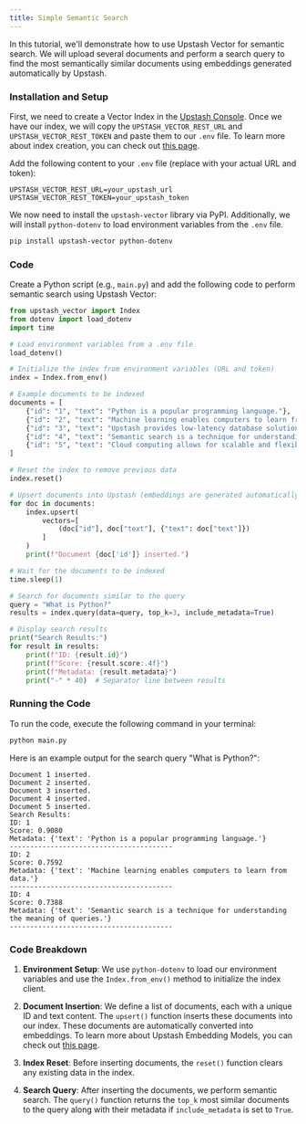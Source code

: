 ```yaml
---
title: Simple Semantic Search
---
```


In this tutorial, we'll demonstrate how to use Upstash Vector for semantic search. We will upload several documents and perform a search query to find the most semantically similar documents using embeddings generated automatically by Upstash. 

### Installation and Setup

First, we need to create a Vector Index in the [Upstash Console](https://console.upstash.com). Once we have our index, we will copy the `UPSTASH_VECTOR_REST_URL` and `UPSTASH_VECTOR_REST_TOKEN` and paste them to our `.env` file. To learn more about index creation, you can check out [this page](https://docs.upstash.com/vector/overall/getstarted).

Add the following content to your `.env` file (replace with your actual URL and token):

```
UPSTASH_VECTOR_REST_URL=your_upstash_url
UPSTASH_VECTOR_REST_TOKEN=your_upstash_token
```

We now need to install the `upstash-vector` library via PyPI. Additionally, we will install `python-dotenv` to load environment variables from the `.env` file.

```bash
pip install upstash-vector python-dotenv
```

### Code

Create a Python script (e.g., `main.py`) and add the following code to perform semantic search using Upstash Vector:

```python main.py
from upstash_vector import Index
from dotenv import load_dotenv
import time

# Load environment variables from a .env file
load_dotenv()

# Initialize the index from environment variables (URL and token)
index = Index.from_env()

# Example documents to be indexed
documents = [
    {"id": "1", "text": "Python is a popular programming language."},
    {"id": "2", "text": "Machine learning enables computers to learn from data."},
    {"id": "3", "text": "Upstash provides low-latency database solutions."},
    {"id": "4", "text": "Semantic search is a technique for understanding the meaning of queries."},
    {"id": "5", "text": "Cloud computing allows for scalable and flexible resource management."}
]

# Reset the index to remove previous data
index.reset()

# Upsert documents into Upstash (embeddings are generated automatically)
for doc in documents:
    index.upsert(
        vectors=[
            (doc["id"], doc["text"], {"text": doc["text"]})
        ]
    )
    print(f"Document {doc['id']} inserted.")

# Wait for the documents to be indexed
time.sleep(1)

# Search for documents similar to the query
query = "What is Python?"
results = index.query(data=query, top_k=3, include_metadata=True)

# Display search results
print("Search Results:")
for result in results:
    print(f"ID: {result.id}")
    print(f"Score: {result.score:.4f}")
    print(f"Metadata: {result.metadata}")
    print("-" * 40)  # Separator line between results
```

### Running the Code

To run the code, execute the following command in your terminal:

```bash
python main.py
```

Here is an example output for the search query "What is Python?":

```
Document 1 inserted.
Document 2 inserted.
Document 3 inserted.
Document 4 inserted.
Document 5 inserted.
Search Results:
ID: 1
Score: 0.9080
Metadata: {'text': 'Python is a popular programming language.'}
----------------------------------------
ID: 2
Score: 0.7592
Metadata: {'text': 'Machine learning enables computers to learn from data.'}
----------------------------------------
ID: 4
Score: 0.7388
Metadata: {'text': 'Semantic search is a technique for understanding the meaning of queries.'}
----------------------------------------
```

### Code Breakdown

1. **Environment Setup**: We use `python-dotenv` to load our environment variables and use the `Index.from_env()` method to initialize the index client.

2. **Document Insertion**: We define a list of documents, each with a unique ID and text content. The `upsert()` function inserts these documents into our index. These documents are automatically converted into embeddings. To learn more about Upstash Embedding Models, you can check out [this page](https://docs.upstash.com/vector/features/embeddingmodels).

3. **Index Reset**: Before inserting documents, the `reset()` function clears any existing data in the index.

4. **Search Query**: After inserting the documents, we perform semantic search. The `query()` function returns the `top_k` most similar documents to the query along with their metadata if `include_metadata` is set to `True`.
